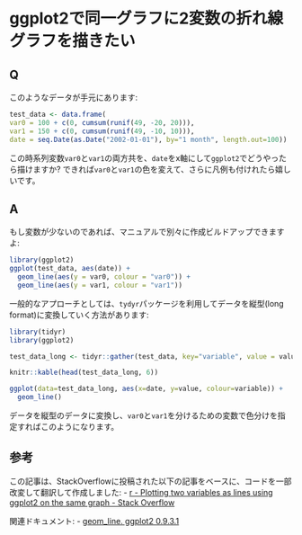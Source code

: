 # ggplot2で同一グラフに2変数の折れ線グラフを描きたい

## Q
このようなデータが手元にあります:

```r
test_data <- data.frame(
var0 = 100 + c(0, cumsum(runif(49, -20, 20))),
var1 = 150 + c(0, cumsum(runif(49, -10, 10))),
date = seq.Date(as.Date("2002-01-01"), by="1 month", length.out=100))
```

この時系列変数`var0`と`var1`の両方共を、`date`をx軸にして`ggplot2`でどうやったら描けますか? できれば`var0`と`var1`の色を変えて、さらに凡例も付けれたら嬉しいです。

## A
もし変数が少ないのであれば、マニュアルで別々に作成ビルドアップできますよ:

```r
library(ggplot2)
ggplot(test_data, aes(date)) +
  geom_line(aes(y = var0, colour = "var0")) +
  geom_line(aes(y = var1, colour = "var1"))
```

一般的なアプローチとしては、`tydyr`パッケージを利用してデータを縦型(long format)に変換していく方法があります:

```r
library(tidyr)
library(ggplot2)

test_data_long <- tidyr::gather(test_data, key="variable", value = value, -date) # 縦型に変換

knitr::kable(head(test_data_long, 6))

ggplot(data=test_data_long, aes(x=date, y=value, colour=variable)) +
  geom_line()
```

データを縦型のデータに変換し、`var0`と`var1`を分けるための変数で色分けを指定すればこのようになります。

## 参考
この記事は、StackOverflowに投稿された以下の記事をベースに、コードを一部改変して翻訳して作成しました:
- [r - Plotting two variables as lines using ggplot2 on the same graph - Stack Overflow](http://stackoverflow.com/questions/3777174/plotting-two-variables-as-lines-using-ggplot2-on-the-same-graph)

関連ドキュメント:
- [geom_line. ggplot2 0.9.3.1](http://docs.ggplot2.org/current/geom_line.html)
